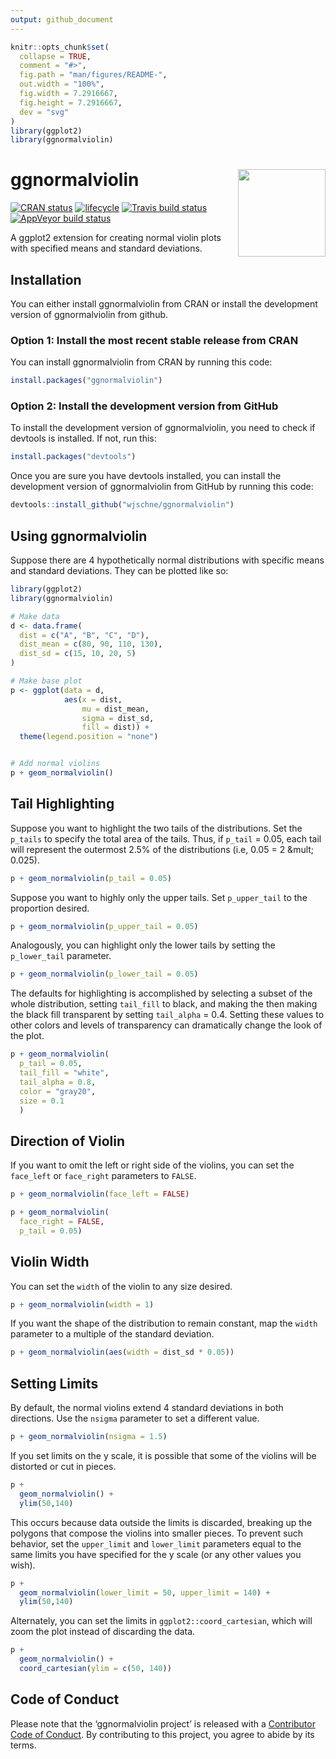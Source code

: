 ```yaml
---
output: github_document
---
```


<!-- README.md is generated from README.Rmd. Please edit that file -->

```r
knitr::opts_chunk$set(
  collapse = TRUE,
  comment = "#>",
  fig.path = "man/figures/README-",
  out.width = "100%",
  fig.width = 7.2916667,
  fig.height = 7.2916667,
  dev = "svg"
)
library(ggplot2)
library(ggnormalviolin)
```



# ggnormalviolin <img src="man/figures/logo.png" align="right" height=140/>

[![CRAN status](https://www.r-pkg.org/badges/version/ggnormalviolin)](https://cran.r-project.org/package=ggnormalviolin) [![lifecycle](https://img.shields.io/badge/lifecycle-maturing-blue.svg)](https://www.tidyverse.org/lifecycle/#maturing)
[![Travis build status](https://travis-ci.org/wjschne/ggnormalviolin.svg?branch=master)](https://travis-ci.org/wjschne/ggnormalviolin)
[![AppVeyor build status](https://ci.appveyor.com/api/projects/status/github/wjschne/ggnormalviolin?branch=master&svg=true)](https://ci.appveyor.com/project/wjschne/ggnormalviolin)


A ggplot2 extension for creating normal violin plots with specified means and standard deviations.

## Installation 

You can either install ggnormalviolin from CRAN or install the development version of ggnormalviolin from github.

### Option 1: Install the most recent stable release from CRAN

You can install ggnormalviolin from CRAN by running this code:


```r
install.packages("ggnormalviolin")
```


### Option 2: Install the development version from GitHub

To install the development version of ggnormalviolin, you need to check if devtools is installed. If not, run this:

```r
install.packages("devtools")
```

Once you are sure you have devtools installed, you can install the development version of ggnormalviolin from GitHub by running this code:

```r
devtools::install_github("wjschne/ggnormalviolin")
```

## Using ggnormalviolin

Suppose there are 4 hypothetically normal distributions with specific means and standard deviations. They can be plotted like so:

```r
library(ggplot2)
library(ggnormalviolin)

# Make data
d <- data.frame(
  dist = c("A", "B", "C", "D"),
  dist_mean = c(80, 90, 110, 130),
  dist_sd = c(15, 10, 20, 5)
)

# Make base plot
p <- ggplot(data = d, 
            aes(x = dist,
                mu = dist_mean,
                sigma = dist_sd,
                fill = dist)) +
  theme(legend.position = "none")


# Add normal violins
p + geom_normalviolin()
```

## Tail Highlighting

Suppose you want to highlight the two tails of the distributions. Set the `p_tails` to specify the total area of the tails. Thus, if `p_tail` = 0.05, each tail will represent the outermost 2.5% of the distributions (i.e, 0.05 = 2 &mult; 0.025).


```r
p + geom_normalviolin(p_tail = 0.05)
```

Suppose you want to highly only the upper tails. Set `p_upper_tail` to the proportion desired. 

```r
p + geom_normalviolin(p_upper_tail = 0.05)
```

Analogously, you can highlight only the lower tails by setting the `p_lower_tail` parameter.

```r
p + geom_normalviolin(p_lower_tail = 0.05)
```

The defaults for highlighting is accomplished by selecting a subset of the whole distribution, setting `tail_fill` to black, and making the then making the black fill transparent by setting `tail_alpha` = 0.4. Setting these values to other colors and levels of transparency can dramatically change the look of the plot.

```r
p + geom_normalviolin(
  p_tail = 0.05, 
  tail_fill = "white", 
  tail_alpha = 0.8,
  color = "gray20",
  size = 0.1
  )
```

## Direction of Violin

If you want to omit the left or right side of the violins, you can set the `face_left` or `face_right` parameters to `FALSE`.

```r
p + geom_normalviolin(face_left = FALSE)

p + geom_normalviolin(
  face_right = FALSE, 
  p_tail = 0.05)

```


## Violin Width

You can set the `width` of the violin to any size desired.

```r
p + geom_normalviolin(width = 1)
```

If you want the shape of the distribution to remain constant, map the `width` parameter to a multiple of the standard deviation.

```r
p + geom_normalviolin(aes(width = dist_sd * 0.05))

```

## Setting Limits

By default, the normal violins extend 4 standard deviations in both directions. Use the `nsigma` parameter to set a different value.

```r
p + geom_normalviolin(nsigma = 1.5)
```

If you set limits on the y scale, it is possible that some of the violins will be distorted or cut in pieces.

```r
p + 
  geom_normalviolin() +
  ylim(50,140)
```

This occurs because data outside the limits is discarded, breaking up the polygons that compose the violins into smaller pieces. To prevent such behavior, set the `upper_limit` and `lower_limit` parameters equal to the same limits you have specified for the y scale (or any other values you wish).

```r
p + 
  geom_normalviolin(lower_limit = 50, upper_limit = 140) +
  ylim(50,140)
```

Alternately, you can set the limits in `ggplot2::coord_cartesian`, which will zoom the plot instead of discarding the data.

```r
p + 
  geom_normalviolin() +
  coord_cartesian(ylim = c(50, 140)) 
```

## Code of Conduct

Please note that the 'ggnormalviolin project' is released with a [Contributor Code of Conduct](CODE_OF_CONDUCT.md). By contributing to this project, you agree to abide by its terms.

